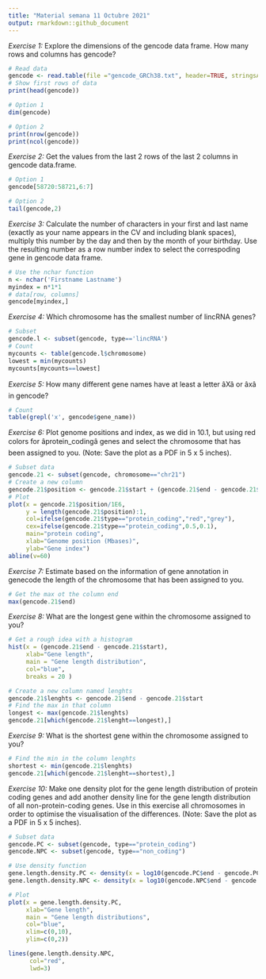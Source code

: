 ```yaml
---
title: "Material semana 11 Octubre 2021"
output: rmarkdown::github_document
---
```


*Exercise 1:* Explore the dimensions of the gencode data frame. How many rows and columns has gencode?

```r
# Read data
gencode <- read.table(file ="gencode_GRCh38.txt", header=TRUE, stringsAsFactors = FALSE)
# Show first rows of data
print(head(gencode))
```

```r
# Option 1
dim(gencode)
```

```r
# Option 2
print(nrow(gencode))
print(ncol(gencode))
```

*Exercise 2:* Get the values from the last 2 rows of the last 2 columns in gencode data.frame.

```r
# Option 1
gencode[58720:58721,6:7]
```

```r
# Option 2
tail(gencode,2)
```

*Exercise 3:* Calculate the number of characters in your first and last name (exactly as your name appears in the CV and including blank spaces), multiply this number by the day and then by the month of your birthday. Use the resulting number as a row number index to select the correspoding gene in gencode data frame.

```r
# Use the nchar function
n <- nchar('Firstname Lastname')
myindex = n*1*1
# data[row, columns]
gencode[myindex,]
```

*Exercise 4:* Which chromosome has the smallest number of lincRNA genes?

```r
# Subset
gencode.l <- subset(gencode, type=='lincRNA')
# Count
mycounts <- table(gencode.l$chromosome)
lowest = min(mycounts)
mycounts[mycounts==lowest]
```

*Exercise 5:* How many different gene names have at least a letter âXâ or âxâ in gencode?

```r
# Count
table(grepl('x', gencode$gene_name))
```

*Exercise 6:* Plot genome positions and index, as we did in 10.1, but using red colors for âprotein_codingâ genes and select the chromosome that has been assigned to you. (Note: Save the plot as a PDF in 5 x 5 inches).

```r
# Subset data
gencode.21 <- subset(gencode, chromosome=="chr21")
# Create a new column
gencode.21$position <- gencode.21$start + (gencode.21$end - gencode.21$start)
# Plot
plot(x = gencode.21$position/1E6,
     y = length(gencode.21$position):1,
     col=ifelse(gencode.21$type=="protein_coding","red","grey"),
     cex=ifelse(gencode.21$type=="protein_coding",0.5,0.1),
     main="protein coding",
     xlab="Genome position (Mbases)",
     ylab="Gene index")
abline(v=60)
```

*Exercise 7:* Estimate based on the information of gene annotation in genecode the length of the chromosome that has been assigned to you.

```r
# Get the max ot the column end
max(gencode.21$end)
```

*Exercise 8:* What are the longest gene within the chromosome assigned to you?

```r
# Get a rough idea with a histogram
hist(x = (gencode.21$end - gencode.21$start),
     xlab="Gene length",
     main = "Gene length distribution",
     col="blue",
     breaks = 20 )
```

```r
# Create a new column named lenghts
gencode.21$lenghts <- gencode.21$end - gencode.21$start
# Find the max in that column
longest <- max(gencode.21$lenghts)
gencode.21[which(gencode.21$lenght==longest),]
```

*Exercise 9:* What is the shortest gene within the chromosome assigned to you?

```r
# Find the min in the column lenghts
shortest <- min(gencode.21$lenghts)
gencode.21[which(gencode.21$lenght==shortest),]
```

*Exercise 10:* Make one density plot for the gene length distribution of protein coding genes and add another density line for the gene length distribution of all non-protein-coding genes. Use in this exercise all chromosomes in order to optimise the visualisation of the differences. (Note: Save the plot as a PDF in 5 x 5 inches).

```r
# Subset data
gencode.PC <- subset(gencode, type=="protein_coding")
gencode.NPC <- subset(gencode, type=="non_coding")

# Use density function
gene.length.density.PC <- density(x = log10(gencode.PC$end - gencode.PC$start) , bw = 0.1)
gene.length.density.NPC <- density(x = log10(gencode.NPC$end - gencode.NPC$start) , bw = 0.1)

# Plot
plot(x = gene.length.density.PC,
     xlab="Gene length",
     main = "Gene length distributions",
     col="blue",
     xlim=c(0,10),
     ylim=c(0,2))

lines(gene.length.density.NPC,
      col="red",
      lwd=3)
```
